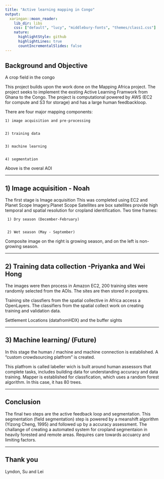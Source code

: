 ---
title: "Active learning mapping in Congo"
output:
  xaringan::moon_reader:
    lib_dir: libs
    css: ["default", "lucy", "middlebury-fonts", "themes/class1.css"]
    nature:
      highlightStyle: github
      highlightLines: true
      countIncrementalSlides: false
---

## Background and Objective


A crop field in the congo 

This project builds upon the work done on the Mapping Africa project.
The project seeks to implement the exsting Active Learning Framwork from Ghana to the Congo.
The project is computational powered by AWS (EC2 for compute and S3 for storage) and has a large human feedbackloop.


There are four major mapping components:


    1) image acquisition and pre-processing 
    
    
    2) training data 
    
    
    3) machine learning
    
    
    4) segmentation 



Above is the overal AOI 

---

## 1) Image acquisition - Noah
The first stage is Image acquisition
This was completed using EC2 and Planet Scope Imagery.Planet Scope Satellites are box satellites provide high temporal and spatial resolution for cropland identification. 
Two time frames: 


     1) Dry season (December-February)
     
     
     2) Wet season (May - September)
  











Composite image on the right is growing season, and on the left is non-growing season.

---

## 2) Training data collection -Priyanka and Wei Hong


The images were then process in Amazon EC2, 200 training sites were randomly selected from the AOIs.
The sites are then stored in postgres. 


Training site classfiers from the spatial collective in Africa access a OpenLayers.
The classifiers from the spatial collect work on creating training and validation data.



Settlement Locations (datafromHDX) and the buffer sights

 
--- 


## 3) Machine learning/ (Future)
In this stage the human / machine and machine connection is established.
A "custom crowdsourcing platfrom" is created.

This platfrom is called labeller wich is built around human assessors that complete tasks, includes building data for understanding accuracy and data training.
Mapper is established for classfication, which uses a random forest algorithm. In this case, it has 80 trees.


---

## Conclusion
The final two steps are the active feedback loop and segmentation.
This segmentation (field segmentation) step is powered by a meanshift algorithm (Yizong Cheng, 1995) and followed up by a accuracy assessment.
The challange of creating a automated system for cropland segmentaion in heavily forested and remote areas.
Requires care towards accuarcy and limiting factors.
    


---

## Thank you
Lyndon, Su and Lei

